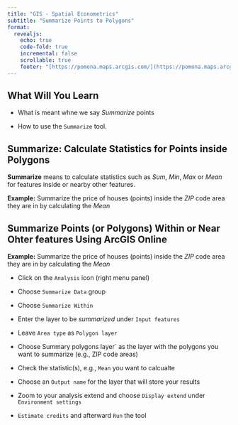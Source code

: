 ```yaml
---
title: "GIS - Spatial Econometrics"
subtitle: "Summarize Points to Polygons"
format: 
  revealjs:
    echo: true
    code-fold: true
    incremental: false
    scrollable: true
    footer: "[https://pomona.maps.arcgis.com/](https://pomona.maps.arcgis.com/)"
---
```




## What Will You Learn {.scrollable .smaller}

- What is meant whne we say *Summarize* points

- How to use the `Summarize` tool.

## Summarize: Calculate Statistics for Points inside Polygons

**Summarize** means to calculate statistics such as *Sum*, *Min*, *Max* or *Mean* for features inside or nearby other features.

**Example:** Summarize the price of houses (points) inside the *ZIP* code area they are in by calculating the *Mean*

## Summarize Points (or Polygons) Within or Near Ohter features Using ArcGIS Online {.smaller}

**Example:** Summarize the price of houses (points) inside the *ZIP* code area they are in by calculating the *Mean*

- Click on the `Analysis` icon (right menu panel)
- Choose `Summarize Data` group
- Choose `Summarize Within`
- Enter the layer to be *summarized* under `Input features`
- Leave `Area type` as `Polygon layer`
- Choose Summary polygons layer` as the layer with the polygons you want to summarize (e.g., ZIP code areas) 

- Check the statistic(s), e.g., `Mean` you want to calcualte 

- Choose an `Output name` for the layer that will store your results

- Zoom to your analysis extend and choose `Display extend` under `Environment settings`
- `Estimate credits` and afterward `Run` the tool